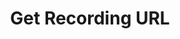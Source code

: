 ---
title: 'Get Recording URL'
openapi: '/api-reference/openapi.json GET /api/v1/calls/generate_recording_url/{call_id}'
--- 